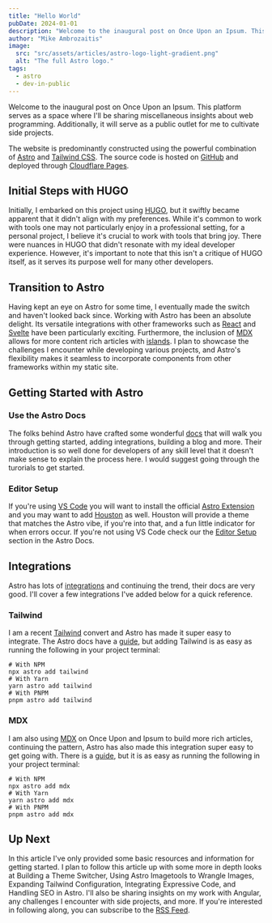 ```yaml
---
title: "Hello World"
pubDate: 2024-01-01
description: "Welcome to the inaugural post on Once Upon an Ipsum. This is a a space where I'll be sharing miscellaneous insights about web programming and as a public outlet where I can cultivate side projects."
author: "Mike Ambrozaitis"
image:
  src: "src/assets/articles/astro-logo-light-gradient.png"
  alt: "The full Astro logo."
tags:
  - astro
  - dev-in-public
---
```


Welcome to the inaugural post on Once Upon an Ipsum. This platform serves as a space where I'll be sharing miscellaneous insights about web programming. Additionally, it will serve as a public outlet for me to cultivate side projects.

The website is predominantly constructed using the powerful combination of [Astro](https://astro.build) and [Tailwind CSS](https://tailwindcss.com). The source code is hosted on [GitHub](https://github.com/mambroz27/onceuponanipsum) and deployed through [Cloudflare Pages](https://pages.cloudflare.com).

## Initial Steps with HUGO

Initially, I embarked on this project using [HUGO](https://gohugo.io), but it swiftly became apparent that it didn't align with my preferences. While it's common to work with tools one may not particularly enjoy in a professional setting, for a personal project, I believe it's crucial to work with tools that bring joy. There were nuances in HUGO that didn't resonate with my ideal developer experience. However, it's important to note that this isn't a critique of HUGO itself, as it serves its purpose well for many other developers.

## Transition to Astro

Having kept an eye on Astro for some time, I eventually made the switch and haven't looked back since. Working with Astro has been an absolute delight. Its versatile integrations with other frameworks such as [React](https://reactjs.org) and [Svelte](https://svelte.dev) have been particularly exciting. Furthermore, the inclusion of [MDX](https://mdxjs.com) allows for more content rich articles with [islands](https://docs.astro.build/en/concepts/islands/). I plan to showcase the challenges I encounter while developing various projects, and Astro's flexibility makes it seamless to incorporate components from other frameworks within my static site.

## Getting Started with Astro

### Use the Astro Docs

The folks behind Astro have crafted some wonderful [docs](https://docs.astro.build/en/getting-started/) that will walk you through getting started, adding integrations, building a blog and more. Their introduction is so well done for developers of any skill level that it doesn't make sense to explain the process here. I would suggest going through the turorials to get started.

### Editor Setup

If you're using [VS Code](https://code.visualstudio.com/) you will want to install the official [Astro Extension](https://marketplace.visualstudio.com/items?itemName=astro-build.astro-vscode) and you may want to add [Houston](https://marketplace.visualstudio.com/items?itemName=astro-build.houston) as well. Houston will provide a theme that matches the Astro vibe, if you're into that, and a fun little indicator for when errors occur. If you're not using VS Code check our the [Editor Setup](https://docs.astro.build/en/editor-setup/) section in the Astro Docs.

## Integrations

Astro has lots of [integrations](https://docs.astro.build/en/guides/integrations-guide/) and continuing the trend, their docs are very good. I'll cover a few integrations I've added below for a quick reference.

### Tailwind

I am a recent [Tailwind](https://tailwindcss.com) convert and Astro has made it super easy to integrate. The Astro docs have a [guide](https://docs.astro.build/en/guides/integrations-guide/tailwind/), but adding Tailwind is as easy as running the following in your project terminal:

```shell
# With NPM
npx astro add tailwind
# With Yarn
yarn astro add tailwind
# With PNPM
pnpm astro add tailwind
```

### MDX

I am also using [MDX](https://mdxjs.com) on Once Upon and Ipsum to build more rich articles, continuing the pattern, Astro has also made this integration super easy to get going with. There is a [guide](https://docs.astro.build/en/guides/integrations-guide/mdx/), but it is as easy as running the following in your project terminal:

```shell
# With NPM
npx astro add mdx
# With Yarn
yarn astro add mdx
# With PNPM
pnpm astro add mdx
```

## Up Next

In this article I've only provided some basic resources and information for getting started. I plan to follow this article up with some more in depth looks at Building a Theme Switcher, Using Astro Imagetools to Wrangle Images, Expanding Tailwind Configuration, Integrating Expressive Code, and Handling SEO in Astro. I'll also be sharing insights on my work with Angular, any challenges I encounter with side projects, and more. If you're interested in following along, you can subscribe to the [RSS Feed](https://onceuponanipsum.com/rss.xml).
